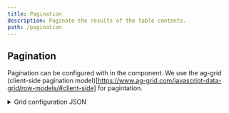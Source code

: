 ```yaml
---
title: Pagination
description: Paginate the results of the table contents.
path: /pagination
---
```



## Pagination
Pagination can be configured with in the component.  We use the ag-grid (client-side pagination model)[https://www.ag-grid.com/javascript-data-grid/row-models/#client-side] for pagintation.

<details>
    <summary>Grid configuration JSON</summary>
```json
{
  "label": "AG Grid",
  "key": "aggrid",
  "type": "aggrid",
  "agGridConfig": {
    "rowData": [...],
    "paginationPageSize": 2,
    "pagination": true
  },
  "tableView": true,
  "validateWhenHidden": false
}
```
</details>

<PaginatedForm />
